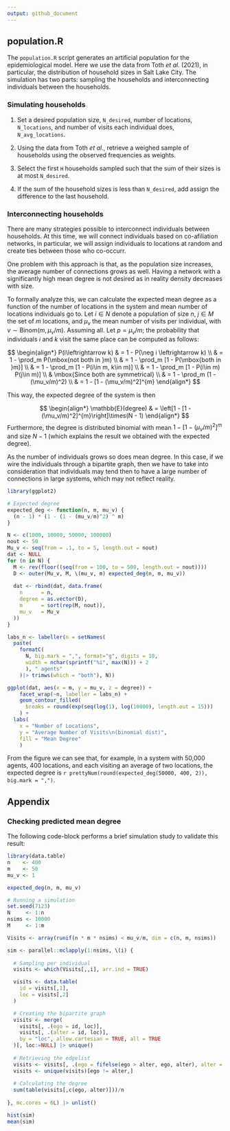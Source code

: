 ```yaml
---
output: github_document
---
```


## population.R

The `population.R` script generates an artificial population for the epidemiological
model. Here we use the data from Toth *et al.* (2021), in particular, the distribution
of household sizes in Salt Lake City. The simulation has two parts: sampling
the households and interconnecting individuals between the households.

### Simulating households

1. Set a desired population size, `N_desired`, number of locations, `N_locations`,
and number of visits each individual does, `N_avg_locations`.

2. Using the data from Toth *et al.*, retrieve a weighed sample of households
using the observed frequencies as weights.

3. Select the first `H` households sampled such that the sum of their sizes is
at most `N_desired`. 

4. If the sum of the household sizes is less than `N_desired`, add assign the 
difference to the last household.

### Interconnecting households

There are many strategies possible to interconnect individuals between households.
At this time, we will connect individuals based on co-afiliation networks, in particular,
we will assign individuals to locations at random and create ties between those
who co-occurr.

One problem with this approach is that, as the population size increases, the
average number of connections grows as well. Having a network with a significantly
high mean degree is not desired as in reality density decreases with size.

To formally analyze this, we can calculate the expected mean degree as a function
of the number of locations in the system and mean number of locations individuals
go to. Let $i \in N$ denote a population of size $n$, $j \in M$ the set of $m$ 
locations, and $\mu_v$ the mean number of visits per individual, with $v\sim\mbox{Binom}(m, \mu_v/m)$. Assuming all. Let $p=\mu_v/m$; the probability that individuals $i$ and $k$ visit the same place
can be computed as follows:

$$
\begin{align*}
P(i\leftrightarrow k) & = 1 - P(\neg i \leftrightarrow k) \\
& = 1 - \prod_m P(\mbox{not both in }m) \\
& = 1 - \prod_m [1 - P(\mbox{both in }m)] \\
& = 1 - \prod_m [1 - P(i\in m, k\in m)] \\
& = 1 - \prod_m [1 - P(i\in m) P(j\in m)] \\
& \mbox{Since both are symmetrical} \\
& = 1 - \prod_m (1 - (\mu_v/m)^2) \\
& = 1 - [1 - (\mu_v/m)^2]^{m}
\end{align*}
$$

This way, the expected degree of the system is then

$$
\begin{align*}
\mathbb{E}(degree) & = \left[1 - [1 - (\mu_v/m)^2]^{m}\right]\times(N - 1)
\end{align*}
$$
Furthermore, the degree is distributed binomial with mean $1 - [1 - (\mu_v/m)^2]^m$
and size $N - 1$ (which explains the result we obtained with the expected degree).

As the number of individuals grows so does mean degree. 
In this case, if we wire the individuals through a bipartite graph, then we have
to take into consideration that individuals may tend then to have a large number
of connections in large systems, which may not reflect reality.

```r
library(ggplot2)

# Expected degree
expected_deg <- function(n, m, mu_v) {
  (n - 1) * (1 - (1 - (mu_v/m)^2) ^ m)
} 

N <- c(1000, 10000, 50000, 100000)
nout <- 50
Mu_v <- seq(from = .1, to = 5, length.out = nout)
dat <- NULL
for (n in N) {
  M <- rev(floor((seq(from = 100, to = 500, length.out = nout))))
  D <- outer(Mu_v, M, \(mu_v, m) expected_deg(n, m, mu_v))
  
  dat <- rbind(dat, data.frame(
    n      = n,
    degree = as.vector(D),
    m      = sort(rep(M, nout)),
    mu_v   = Mu_v
  ))
}

labs_n <- labeller(n = setNames(
  paste(
    formatC(
      N, big.mark = ",", format="g", digits = 10,
      width = nchar(sprintf("%i", max(N))) + 2
      ), " agents"
    )|> trimws(which = "both"), N))

ggplot(dat, aes(x = m, y = mu_v, z = degree)) +
    facet_wrap(~n, labeller = labs_n) + 
    geom_contour_filled(
      breaks = round(exp(seq(log(1), log(10000), length.out = 15)))
    ) +
  labs(
    x = "Number of Locations",
    y = "Average Number of Visits\n(binomial dist)",
    fill = "Mean Degree"
    )
```

From the figure we can see that, for example, in a system with 50,000 agents,
400 locations, and each visiting an average of two locations, the expected degree
is `r prettyNum(round(expected_deg(50000, 400, 2)), big.mark = ",")`.

## Appendix

### Checking predicted mean degree

The following code-block performs a brief simulation study to validate this result:

```r
library(data.table)
n    <- 400
m    <- 50
mu_v <- 1

expected_deg(n, m, mu_v)

# Running a simulation
set.seed(7123)
N     <- 1:n
nsims <- 10000
M     <- 1:m

Visits <- array(runif(n * m * nsims) < mu_v/m, dim = c(n, m, nsims))

sim <- parallel::mclapply(1:nsims, \(i) {
  
  # Sampling per individual
  visits <- which(Visits[,,i], arr.ind = TRUE)

  visits <- data.table(
    id = visits[,1],
    loc = visits[,2]
  )

  # Creating the bipartite graph  
  visits <- merge(
    visits[, .(ego = id, loc)],
    visits[, .(alter = id, loc)],
    by = "loc", allow.cartesian = TRUE, all = TRUE
  )[, loc:=NULL] |> unique()
  
  # Retrieving the edgelist
  visits <- visits[, .(ego = fifelse(ego > alter, ego, alter), alter = fifelse(ego > alter, alter, ego))]
  visits <- unique(visits)[ego != alter,]
  
  # Calculating the degree
  sum(table(visits[,c(ego, alter)]))/n
  
}, mc.cores = 6L) |> unlist()

hist(sim)
mean(sim)
```

